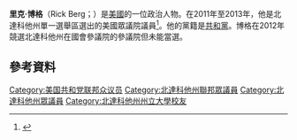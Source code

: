 '''里克·博格'''（Rick Berg；{{bd|1959年|8月16日}}）是[[美國|美國]]的一位政治人物。在2011年至2013年，他是北達科他州單一選舉區選出的美國眾議院議員<ref name=victory>{{cite news |title=GOP's Berg beats Dem Pomeroy for ND US House seat |author= |newspaper=[[The_Washington_Post|The Washington Post]] |date=November 2, 2010 |url=http://www.washingtonpost.com/wp-dyn/content/article/2010/11/02/AR2010110208284.html |accessdate= |first=Dale |last=Wetzel}}</ref>。他的黨籍是[[共和黨_(美國)|共和黨]]。博格在2012年競選北達科他州在國會參議院的參議院但未能當選。
== 參考資料 ==
{{reflist}}
{{US-poli-bio-stub}}
{{normdaten}}
{{DEFAULTSORT:berg}}
[[Category:美国共和党联邦众议员|Category:美国共和党联邦众议员]]
[[Category:北達科他州聯邦眾議員|Category:北達科他州聯邦眾議員]]
[[Category:北達科他州眾議員|Category:北達科他州眾議員]]
[[Category:北達科他州州立大學校友|Category:北達科他州州立大學校友]]